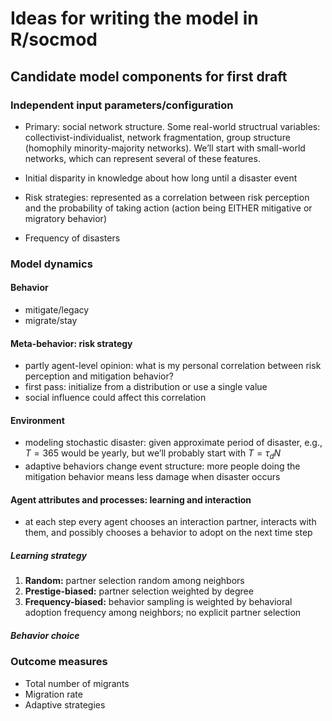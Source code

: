# Ideas for writing the model in R/socmod

## Candidate model components for first draft

### Independent input parameters/configuration

-   Primary: social network structure. Some real-world structrual variables: collectivist-individualist, network fragmentation, group structure (homophily minority-majority networks). We'll start with small-world networks, which can represent several of these features.

-   Initial disparity in knowledge about how long until a disaster event

-   Risk strategies: represented as a correlation between risk perception and the probability of taking action (action being EITHER mitigative or migratory behavior)

-   Frequency of disasters

### Model dynamics

#### Behavior 

- mitigate/legacy
- migrate/stay

#### Meta-behavior: risk strategy

- partly agent-level opinion: what is my personal correlation between risk perception and mitigation behavior?
- first pass: initialize from a distribution or use a single value
- social influence could affect this correlation

#### Environment

- modeling stochastic disaster: given approximate period of disaster, e.g., $T = 365$ would be yearly, but we'll probably start with $T=\tau_d N$ 
- adaptive behaviors change event structure: more people doing the mitigation behavior means less damage when disaster occurs

#### Agent attributes and processes: learning and interaction

- at each step every agent chooses an interaction partner, interacts with them, and possibly chooses a behavior to adopt on the next time step


##### Learning strategy

1. **Random:** partner selection random among neighbors
1. **Prestige-biased:** partner selection weighted by degree
1. **Frequency-biased:** behavior sampling is weighted by behavioral adoption
frequency among neighbors; no explicit partner selection



##### Behavior choice


### Outcome measures 

- Total number of migrants
- Migration rate
- Adaptive strategies
